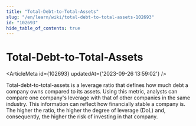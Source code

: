 ```yaml
---
title: "Total-Debt-to-Total-Assets"
slug: "/en/learn/wiki/total-debt-to-total-assets-102693"
id: "102693"
hide_table_of_contents: true
---
```



# Total-Debt-to-Total-Assets

<ArticleMeta id={102693} updatedAt={'2023-09-26 13:59:02'} />
<div className='border-solid border-b border-t-0 my-4 border-[var(--ifm-color-gray-300)]' />

Total-debt-to-total-assets is a leverage ratio that defines how much debt a company owns compared to its assets. Using this metric, analysts can compare one company's leverage with that of other companies in the same industry. This information can reflect how financially stable a company is. The higher the ratio, the higher the degree of leverage (DoL) and, consequently, the higher the risk of investing in that company.
